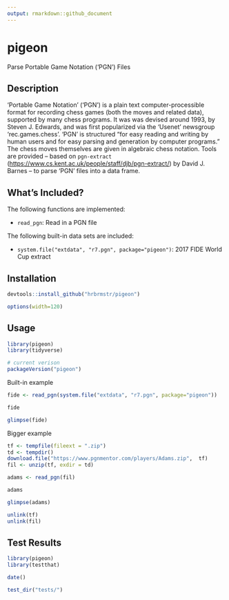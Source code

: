 ```yaml
---
output: rmarkdown::github_document
---
```


# pigeon

Parse Portable Game Notation ('PGN') Files

## Description

'Portable Game Notation' ('PGN') is a plain text computer-processible format for recording chess games (both the moves and related data), supported by many chess programs. It was was devised around 1993, by Steven J. Edwards, and was first popularized via the 'Usenet' newsgroup 'rec.games.chess'. 'PGN' is structured "for easy reading and writing by human users and for easy parsing and generation by  computer programs." The chess moves themselves are given in algebraic chess notation. Tools are provided -- based on `pgn-extract` (<https://www.cs.kent.ac.uk/people/staff/djb/pgn-extract/>) by David J. Barnes -- to parse 'PGN' files into a data frame.
    
## What's Included?

The following functions are implemented:

- `read_pgn`:	Read in a PGN file

The following built-in data sets are included:

- `system.file("extdata", "r7.pgn", package="pigeon")`: 2017 FIDE World Cup extract

## Installation

```r
devtools::install_github("hrbrmstr/pigeon")
```

```r
options(width=120)
```

## Usage

```r
library(pigeon)
library(tidyverse)

# current verison
packageVersion("pigeon")
```

Built-in example

```r
fide <- read_pgn(system.file("extdata", "r7.pgn", package="pigeon"))

fide

glimpse(fide)
```

Bigger example

```r
tf <- tempfile(fileext = ".zip")
td <- tempdir()
download.file("https://www.pgnmentor.com/players/Adams.zip",  tf)
fil <- unzip(tf, exdir = td)

adams <- read_pgn(fil)

adams

glimpse(adams)

unlink(tf)
unlink(fil)
```

## Test Results

```r
library(pigeon)
library(testthat)

date()

test_dir("tests/")
```

